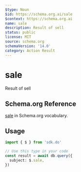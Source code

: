 ```yaml
---
$type: Noun
$id: https://schema.org.ai/sale
$context: https://schema.org.ai
name: sale
description: Result of sell
status: public
license: MIT
source: schema.org
schemaVersion: '14.0'
category: Action Result
---
```


# sale

Result of sell

## Schema.org Reference

[sale](https://schema.org/SellAction) in Schema.org vocabulary.

## Usage

```typescript
import { $ } from 'sdk.do'

// Use this type in your code
const result = await db.query({
  subject: $.sale,
})
```
